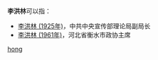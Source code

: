 '''李洪林'''可以指：
* [[李洪林_(1925年)|李洪林 (1925年)]]，中共中央宣传部理论局副局长
* [[李洪林_(1961年)|李洪林 (1961年)]]，河北省衡水市政协主席

{{disambig}}

[[Category:三字李姓人名消歧义|hong]]